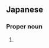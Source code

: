 ==Japanese==
{{ja-kanjitab|や|え|かし|k3=がし|yomi=k|r=y}}

===Proper noun===
{{ja-pos|やえがし|proper}}

# {{surname|lang=ja|sort=やえがし}}